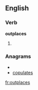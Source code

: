 
==English==

===Verb===
'''outplaces'''

# {{third-person singular of|[[outplace]]}}

===Anagrams===
* {{alphagram|acelopstu}}
* [[copulates#English|copulates]]

[[fr:outplaces]]